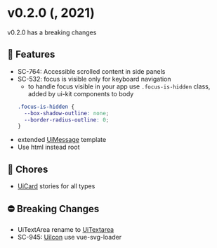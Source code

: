 
<Meta title="Releases/v0.2.0/v0.2.0" />

<style> {`
  code {
    background-color: transparent!important;
  }
`}</style>

# v0.2.0 (, 2021)
v0.2.0 has a breaking changes

## 🚀 Features
- SC-764: Accessible scrolled content in side panels
- SC-532: focus is visible only for keyboard navigation
  - to handle focus visible in your app use `.focus-is-hidden` class, added by ui-kit components to body
  ```css
  .focus-is-hidden {
    --box-shadow-outline: none;
    --border-radius-outline: 0;
  }
  ```
- extended [UiMessage](?path=/story/templates-message--as-introduction&globals=measureEnabled:false) template
- Use html instead root

## 🧹 Chores
- [UiCard](?path=/story/organisms-card--ambulance&globals=measureEnabled:false) stories for all types

## ⛔️ Breaking Changes
- UiTextArea rename to [UiTextarea](?path=/story/atoms-textarea--with-placeholder&globals=measureEnabled:false)
- SC-945: [UiIcon](?path=/story/atoms-icon--icon-as-name&globals=measureEnabled:false) use vue-svg-loader
